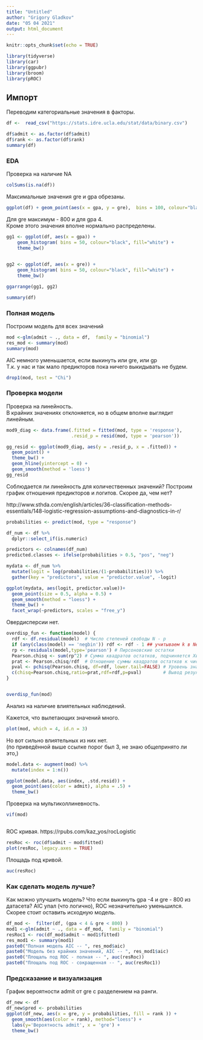 ```yaml
---
title: "Untitled"
author: "Grigory Gladkov"
date: "05 04 2021"
output: html_document
---
```


```r
knitr::opts_chunk$set(echo = TRUE)
```


```r

library(tidyverse)
library(car)
library(ggpubr)
library(broom)
library(pROC)

```


## Импорт

Переводим категориальные значения в факторы.

```r

df <-  read_csv("https://stats.idre.ucla.edu/stat/data/binary.csv")

df$admit <- as.factor(df$admit)
df$rank <- as.factor(df$rank)
summary(df)
```

### EDA

Проверка на наличие NA

```r
colSums(is.na(df))
```

Максимальные значения gre и gpa обрезаны.

```r
ggplot(df) + geom_point(aes(x = gpa, y = gre),  bins = 100, colour="black", fill="white") + theme_bw()
```


Для gre максимум - 800 и для gpa 4. \
Кроме этого значения вполне нормально распределены.

```r
gg1 <- ggplot(df, aes(x = gpa)) + 
    geom_histogram( bins = 50, colour="black", fill="white") +
    theme_bw()
    

gg2 <- ggplot(df, aes(x = gre)) + 
    geom_histogram( bins = 50, colour="black", fill="white") +
    theme_bw()

ggarrange(gg1, gg2)
```

```r
summary(df)
```

### Полная модель

Построим модель для всех значений

```r

mod <-glm(admit ~ ., data = df,  family = "binomial")
res_mod <- summary(mod)
summary(mod)


```

AIC немного уменьшается, если выкинуть или gre, или gp \
Т.к. у нас и так мало предикторов пока ничего выкидывать не будем.

```r
drop1(mod, test = "Chi")
```

### Проверка модели

Проверка на линейность.\
В крайних значениях отклоняется, но в общем вполне выглядит линейным.

```r
mod9_diag <- data.frame(.fitted = fitted(mod, type = 'response'),
                        .resid_p = resid(mod, type = 'pearson'))

gg_resid <- ggplot(mod9_diag, aes(y = .resid_p, x = .fitted)) + 
  geom_point() +
  theme_bw() +
  geom_hline(yintercept = 0) +  
  geom_smooth(method = 'loess')
gg_resid
```

Соблюдается ли линейность для количественных значений?
Построим график отношения предикторов и логитов.
Скорее да, чем нет?

http://www.sthda.com/english/articles/36-classification-methods-essentials/148-logistic-regression-assumptions-and-diagnostics-in-r/

```r

probabilities <- predict(mod, type = "response")

df_num <- df %>%
  dplyr::select_if(is.numeric) 

predictors <- colnames(df_num)
predicted.classes <- ifelse(probabilities > 0.5, "pos", "neg")

mydata <- df_num %>%
  mutate(logit = log(probabilities/(1-probabilities))) %>%
  gather(key = "predictors", value = "predictor.value", -logit)

ggplot(mydata, aes(logit, predictor.value))+
  geom_point(size = 0.5, alpha = 0.5) +
  geom_smooth(method = "loess") + 
  theme_bw() + 
  facet_wrap(~predictors, scales = "free_y")
```

Овердисперсии нет.

```r
overdisp_fun <- function(model) {
  rdf <- df.residual(model)  # Число степеней свободы N - p
  if (any(class(model) == 'negbin')) rdf <- rdf - 1 ## учитываем k в NegBin GLMM
  rp <- residuals(model,type='pearson') # Пирсоновские остатки
  Pearson.chisq <- sum(rp^2) # Сумма квадратов остатков, подчиняется Хи-квадрат распределению
  prat <- Pearson.chisq/rdf  # Отношение суммы квадратов остатков к числу степеней свободы
  pval <- pchisq(Pearson.chisq, df=rdf, lower.tail=FALSE) # Уровень значимости
  c(chisq=Pearson.chisq,ratio=prat,rdf=rdf,p=pval)        # Вывод результатов
}


overdisp_fun(mod)

```

Анализ на наличие влиятельных наблюдений.

Кажется, что вылетающих значений много.

```r

plot(mod, which = 4, id.n = 3)

```

Но вот сильно влиятельных из них нет. \
(по приведённой выше ссылке порог был 3, не знаю общепринято ли это,)

```r
model.data <- augment(mod) %>% 
  mutate(index = 1:n()) 

ggplot(model.data, aes(index, .std.resid)) + 
  geom_point(aes(color = admit), alpha = .5) +
  theme_bw()

```

Проверка на мультиколлиневность.

```r
vif(mod)



```

ROC кривая.
https://rpubs.com/kaz_yos/rocLogistic

```r

resRoc <- roc(df$admit ~ mod$fitted)
plot(resRoc, legacy.axes = TRUE)


```

Площадь под кривой.

```r
auc(resRoc)
```

### Как сделать модель лучше?

Как можно улучшить модель? Что если выкинуть gpa -4 и gre - 800 из датасета?
AIC упал (что логично), ROC незначительно уменьшился.
Скорее стоит оставить исходную модель.

```r

df_mod <-  filter(df, (gpa < 4 & gre < 800) )
mod1 <-glm(admit ~ ., data = df_mod,  family = "binomial")
resRoc1 <- roc(df_mod$admit ~ mod1$fitted)
res_mod1 <- summary(mod1)
paste0("Полная модель AIC -- ", res_mod$aic)
paste0("Модель без крайних значений, AIC -- ", res_mod1$aic)
paste0("Площаль под ROC - полная -- ", auc(resRoc))
paste0("Площаль под ROC - сокращенная -- ", auc(resRoc1))

```

### Предсказание и визуализация

График вероятности admit от gre c разделением на ранги.

```r
df_new <- df
df_new$pred <- probabilities
ggplot(df_new, aes(x = gre, y = probabilities, fill = rank )) +
  geom_smooth(aes(color = rank), method="loess") +
  labs(y='Вероятность admit', x = 'gre') +
  theme_bw()


```








